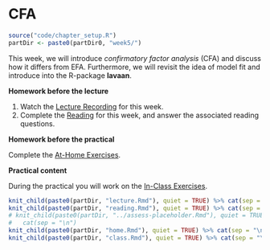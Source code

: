 # CFA

```r
source("code/chapter_setup.R")
partDir <- paste0(partDir0, "week5/")
```

This week, we will introduce *confirmatory factor analysis* (CFA) and discuss 
how it differs from EFA. Furthermore, we will revisit the idea of model fit and 
introduce into the R-package **lavaan**. 

**Homework before the lecture**

1. Watch the [Lecture Recording](lecture-4.html) for this week.
1. Complete the [Reading](reading-4.html) for this week, and answer the 
associated reading questions.
<!-- 1. Complete the [Formative Assessment](formative-assessment-4.html) for this week. -->

**Homework before the practical**

Complete the [At-Home Exercises](at-home-exercises-4.html). 

**Practical content**

During the practical you will work on the [In-Class Exercises](in-class-exercises-4.html).
 
```r
knit_child(paste0(partDir, "lecture.Rmd"), quiet = TRUE) %>% cat(sep = "\n")
knit_child(paste0(partDir, "reading.Rmd"), quiet = TRUE) %>% cat(sep = "\n")
# knit_child(paste0(partDir, "../assess-placeholder.Rmd"), quiet = TRUE) %>%
#   cat(sep = "\n")
knit_child(paste0(partDir, "home.Rmd"), quiet = TRUE) %>% cat(sep = "\n")
knit_child(paste0(partDir, "class.Rmd"), quiet = TRUE) %>% cat(sep = "\n")
```
